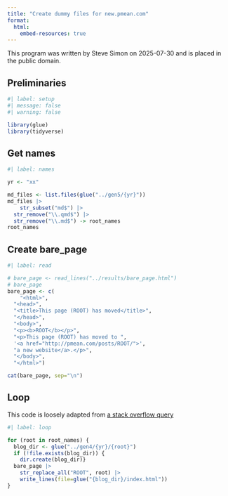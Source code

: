 ```yaml
---
title: "Create dummy files for new.pmean.com"
format:
  html:
    embed-resources: true
---
```


This program was written by Steve Simon on 2025-07-30 and is placed in the public domain.

## Preliminaries

```r
#| label: setup
#| message: false
#| warning: false

library(glue)
library(tidyverse)
```

## Get names

```r
#| label: names

yr <- "xx"

md_files <- list.files(glue("../gen5/{yr}"))
md_files |>
	str_subset("md$") |>
  str_remove("\\.qmd$") |>
  str_remove("\\.md$") -> root_names
root_names
```

## Create bare_page

```r
#| label: read

# bare_page <- read_lines("../results/bare_page.html")
# bare_page
bare_page <- c(
	"<html>",
  "<head>",
  "<title>This page (ROOT) has moved</title>",
  "</head>",
  "<body>",
  "<p><b>ROOT</b></p>",
  "<p>This page (ROOT) has moved to ",
  '<a href="http://pmean.com/posts/ROOT/">',
  "a new website</a>.</p>",
  "</body>",
  "</html>")

cat(bare_page, sep="\n")
```

## Loop

This code is loosely adapted from [a stack overflow query][ref-stack-nodate]

[ref-stack-nodate]: https://stackoverflow.com/questions/4216753/folder-management-with-r-check-existence-of-directory-and-create-it-if-it-does

```r
#| label: loop

for (root in root_names) {
  blog_dir <- glue("../gen4/{yr}/{root}")
  if (!file.exists(blog_dir)) {
    dir.create(blog_dir)}
  bare_page |>
    str_replace_all("ROOT", root) |>
    write_lines(file=glue("{blog_dir}/index.html"))
}
```
